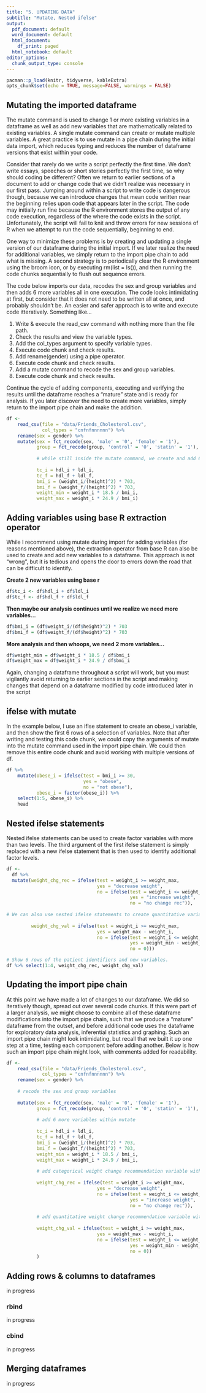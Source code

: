 ```yaml
---
title: "5. UPDATING DATA"
subtitle: "Mutate, Nested ifelse"
output:
  pdf_document: default
  word_document: default
  html_document:
    df_print: paged
  html_notebook: default
editor_options:
  chunk_output_type: console
---
```


```r
pacman::p_load(knitr, tidyverse, kableExtra)
opts_chunk$set(echo = TRUE, message=FALSE, warnings = FALSE)
```

## Mutating the imported dataframe

The mutate command is used to change 1 or more existing variables in a dataframe as well as add new variables that are mathematically related to existing variables. A single mutate command can create or mutate multiple variables. A great practice is to use mutate in a pipe chain during the initial data import, which reduces typing and reduces the number of dataframe versions that exist within your code. 

Consider that rarely do we write a script perfectly the first time. We don't write essays, speeches or short stories perfectly the first time, so why should coding be different? Often we return to earlier sections of a document to add or change code that we didn't realize was necessary in our first pass. Jumping around within a script to write code is dangerous though, because we can introduce changes that mean code written near the beginning relies upon code that appears later in the script. The code may initially run fine because the R environment stores the output of any code execution, regardless of the where the code exists in the script. Unfortunately, the script will fail to knit and throw errors for new sessions of R when we attempt to run the code sequentially, beginning to end. 

One way to minimize these problems is by creating and updating a single version of our dataframe during the initial import. If we later realize the need for additional variables, we simply return to the import pipe chain to add what is missing. A second strategy is to periodically clear the R environment using the broom icon, or by executing rm(list = ls()), and then running the code chunks sequentially to flush out sequence errors.

The code below imports our data, recodes the sex and group variables and then adds 6 more variables all in one execution. The code looks intimidating at first, but consider that it does not need to be written all at once, and probably shouldn't be. An easier and safer approach is to write and execute code itteratively. Something like...

1. Write & execute the read_csv command with nothing more than the file path. 
2. Check the results and view the variable types.
3. Add the col_types argument to specify variable types. 
4. Execute code chunk and check results.
5. Add rename(gender) using a pipe operator.
6. Execute code chunk and check results.
7. Add a mutate command to recode the sex and group variables.
8. Execute code chunk and check results.

Continue the cycle of adding components, executing and verifying the results until the dataframe reaches a "mature" state and is ready for analysis. If you later discover the need to create more variables, simply return to the import pipe chain and make the addition.

```r
df <- 
    read_csv(file = "data/Friends_Cholesterol.csv",
             col_types = "cnfnfnnnnnn") %>%
    rename(sex = gender) %>%
    mutate(sex = fct_recode(sex, 'male' = '0', 'female' = '1'),
           group = fct_recode(group, 'control' = '0', 'statin' = '1'),
           
           # while still inside the mutate command, we create and add 6 more variables
           
           tc_i = hdl_i + ldl_i,
           tc_f = hdl_f + ldl_f,
           bmi_i = (weight_i/(height)^2) * 703,
           bmi_f = (weight_f/(height)^2) * 703,
           weight_min = weight_i * 18.5 / bmi_i,
           weight_max = weight_i * 24.9 / bmi_i)
```


## Adding variables using base R extraction operator

While I recommend using mutate during import for adding variables (for reasons mentioned above), the extraction operator from base R can also be used to create and add new variables to a dataframe. This approach is not "wrong", but it is tedious and opens the door to errors down the road that can be difficult to identify.

**Create 2 new variables using base r**

```r
df$tc_i <- df$hdl_i + df$ldl_i
df$tc_f <- df$hdl_f + df$ldl_f
```

**Then maybe our analysis continues until we realize we need more variables...**

```r
df$bmi_i = (df$weight_i/(df$height)^2) * 703
df$bmi_f = (df$weight_f/(df$height)^2) * 703
```

**More analysis and then whoops, we need 2 more variables...**

```r
df$weight_min = df$weight_i * 18.5 / df$bmi_i
df$weight_max = df$weight_i * 24.9 / df$bmi_i
```

Again, changing a dataframe throughout a script will work, but you must vigilantly avoid returning to earlier sections in the script and making changes that depend on a dataframe modified by code introduced later in the script

## ifelse with mutate

In the example below, I use an iflse statement to create an obese_i variable, and then show the first 6 rows of a selection of variables. Note that after writing and testing this code chunk, we could  copy the arguments of mutate into the mutate command used in the import pipe chain. We could then remove this entire code chunk and avoid working with multiple versions of df.

```r
df %>% 
    mutate(obese_i = ifelse(test = bmi_i >= 30,
                            yes = "obese",
                            no = "not obese"),
           obese_i = factor(obese_i)) %>% 
    select(1:5, obese_i) %>%
    head
```

## Nested ifelse statements

Nested ifelse statements can be used to create factor variables with more than two levels. The third argument of the first ifelse statement is simply replaced with a new ifelse statement that is then used to identify additional factor levels. 

```r
df <- 
  df %>%
  mutate(weight_chg_rec = ifelse(test = weight_i >= weight_max, 
                                 yes = "decrease weight",
                                 no = ifelse(test = weight_i <= weight_min,
                                             yes = "increase weight",
                                             no = "no change rec")),
         
# We can also use nested ifelse statements to create quantitative variables as shown below
    
         weight_chg_val = ifelse(test = weight_i >= weight_max,
                                 yes = weight_max - weight_i,
                                 no = ifelse(test = weight_i <= weight_min,
                                             yes = weight_min - weight_i,
                                             no = 0)))

# Show 6 rows of the patient identifiers and new variables.
df %>% select(1:4, weight_chg_rec, weight_chg_val)
```

## Updating the import pipe chain

At this point we have made a lot of changes to our dataframe. We did so iteratively though, spread out over several code chunks. If this were part of a larger analysis, we might choose to combine all of these dataframe modifications into the import pipe chain, such that we produce a "mature" dataframe from the outset, and before additional code uses the dataframe for exploratory data analysis, inferential statistics and graphing. Such an import pipe chain might look intimidating, but recall that we built it up one step at a time, testing each component before adding another. Below is how such an import pipe chain might look, with comments added for readability.

```r
df <- 
    read_csv(file = "data/Friends_Cholesterol.csv",
             col_types = "cnfnfnnnnnn") %>%
    rename(sex = gender) %>%
    
    # recode the sex and group variables
    
    mutate(sex = fct_recode(sex, 'male' = '0', 'female' = '1'),
           group = fct_recode(group, 'control' = '0', 'statin' = '1'),
           
           # add 6 more variables within mutate
           
           tc_i = hdl_i + ldl_i,
           tc_f = hdl_f + ldl_f,
           bmi_i = (weight_i/(height)^2) * 703,
           bmi_f = (weight_f/(height)^2) * 703,
           weight_min = weight_i * 18.5 / bmi_i,
           weight_max = weight_i * 24.9 / bmi_i,
           
           # add categorical weight change recommendation variable within mutate
           
           weight_chg_rec = ifelse(test = weight_i >= weight_max, 
                                 yes = "decrease weight",
                                 no = ifelse(test = weight_i <= weight_min,
                                             yes = "increase weight",
                                             no = "no change rec")),
           
           # add quantitative weight change recommendation variable within mutate
           
           weight_chg_val = ifelse(test = weight_i >= weight_max,
                                 yes = weight_max - weight_i,
                                 no = ifelse(test = weight_i <= weight_min,
                                             yes = weight_min - weight_i,
                                             no = 0))
           )
```


## Adding rows & columns to dataframes

in progress 

### rbind

in progress

### cbind

in progress

## Merging dataframes

in progress